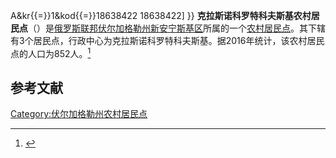 {{Infobox Settlement
| official_name = 克拉斯诺科罗特科夫斯基农村居民点
| native_name = Краснокоротковское сельское поселение
| settlement_type = [[农村居民点|农村居民点]]
| subdivision_type = [[国家|国家]]
| subdivision_type1 = [[州_(俄罗斯)|州]]
| subdivision_type2 = [[区_(苏联)|区]]
| subdivision_name = {{RUS}}
| subdivision_name1 = [[伏尔加格勒州|伏尔加格勒州]]
| subdivision_name2 = [[新安宁斯基区|新安宁斯基区]]
| seat_type = 行政中心
| seat = 克拉斯诺科罗特科夫斯基
| population_as_of=2016
| population_footnotes = <ref name=stat />
| population_total = 852
| coordinates_display = inline,title
| latd = 50 | latm = 36 | lats = 48 | latNS = N
| longd = 42 | longm = 39 | longs = 22 | longEW = E
| timezone = [[莫斯科时间|MSK]]
| utc_offset = +3
| blank_name = [[俄罗斯市政土地区划代码|OKTMO编码]]
| blank_info = [http://classif.spb.ru/classificators/view/tma.php?st{{=}}A&kr{{=}}1&kod{{=}}18638422 18638422]
}}
'''克拉斯诺科罗特科夫斯基农村居民点'''（{{lang-ru|Краснокоротковское сельское поселение}}）是[[俄罗斯联邦|俄罗斯联邦]][[伏尔加格勒州|伏尔加格勒州]][[新安宁斯基区|新安宁斯基区]]所属的一个[[农村居民点|农村居民点]]。其下辖有3个居民点，行政中心为克拉斯诺科罗特科夫斯基。据2016年统计，该农村居民点的人口为852人。<ref name=stat>{{cite web | url = http://www.gks.ru/free_doc/doc_2016/bul_dr/mun_obr2016.rar | title = Численность населения Российской Федерации по муниципальным образованиям на 1 января 2016 года | language = ru | accessdate = 2016-12-19 | archive-date = 2019-05-13 | archive-url = https://web.archive.org/web/20190513150350/http://www.gks.ru/free_doc/doc_2016/bul_dr/mun_obr2016.rar | dead-url = no }}</ref>

== 参考文献 ==
{{reflist}}

{{Russia-stub}}

[[Category:伏尔加格勒州农村居民点|Category:伏尔加格勒州农村居民点]]